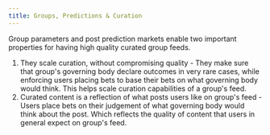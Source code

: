```yaml
---
title: Groups, Predictions & Curation
---
```


Group parameters and post prediction markets enable two important properties for having high quality curated group feeds.

1. They scale curation, without compromising quality -
   They make sure that group's governing body declare outcomes in very rare cases, while enforcing users placing bets to base their bets on what governing body would think. This helps scale curation capabilities of a group's feed.
2. Curated content is a reflection of what posts users like on group's feed -
   Users place bets on their judgement of what governing body would think about the post. Which reflects the quality of content that users in general expect on group's feed.
